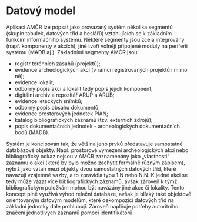 # Datový model

Aplikaci AMČR lze popsat jako provázaný systém několika segmentů (skupin tabulek, datových tříd a heslářů) vztahujících se k základním funkcím informačního systému. Některé segmenty jsou zcela integrovány (např. komponenty v akcích), jiné tvoří volněji připojené moduly na periferii systému (MADB aj.). Základními segmenty AMČR jsou:

- registr terénních zásahů (projektů);
- evidence archeologických akcí (v rámci registrovaných projektů i mimo ně);
- evidence lokalit;
- odborný popis akcí a lokalit tedy popis jejich komponent;
- digitální archiv a repozitář ARÚP a ARÚB;
- evidence leteckých snímků;
- odborný popis obsahu dokumentů;
- evidence prostorových jednotek PIAN;
- katalog bibliografických záznamů (tzv. externích zdrojů);
- popis dokumentačních jednotek - archeologických dokumentačních bodů (MADB).


Systém je koncipován tak, že většina jeho prvků představuje samostatné databázové objekty. Např. prostorové vymezení archeologických akcí nebo bibliografický odkaz nejsou v AMČR zaznamenány jako „vlastnosti“ záznamu o akci (které by bylo možno zachytit formálně různým zápisem), nýbrž jako vztah mezi objekty dvou samostatných datových tříd, které navazují vzájemné vazby, a to zpravidla typu 1:N nebo N:N. K jedné akci se tedy může vázat více bibliografických záznamů, avšak zároveň k týmž bibliografickým položkám mohou být navázány jiné akce či lokality. Tento koncept plně využívá výhod relační databáze, avšak je blízký také objektově orientovaným datovým modelům, které dekompozici datových tříd na základní jednotky dále prohlubují. Zároveň naplňuje potřeby autoritního značení jednotlivých záznamů pomocí identifikátorů.